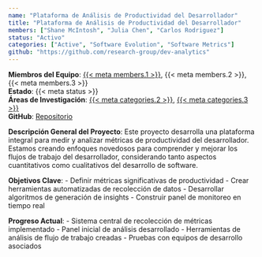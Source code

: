 ```yaml
---
name: "Plataforma de Análisis de Productividad del Desarrollador"
title: "Plataforma de Análisis de Productividad del Desarrollador"
members: ["Shane McIntosh", "Julia Chen", "Carlos Rodriguez"]
status: "Activo"
categories: ["Active", "Software Evolution", "Software Metrics"]
github: "https://github.com/research-group/dev-analytics"
---
```

**Miembros del Equipo**: [{{< meta members.1 >}}](../members/current/shanemcintosh.qmd), {{< meta members.2 >}}, {{< meta members.3 >}}  
**Estado**: {{< meta status >}}  
**Áreas de Investigación**: [{{< meta categories.2 >}}](../projects.qmd#category=Software+Evolution), [{{< meta categories.3 >}}](../projects.qmd#category=Software+Metrics)  
**GitHub**: [Repositorio]({{< meta github >}})

**Descripción General del Proyecto**: 
Este proyecto desarrolla una plataforma integral para medir y analizar métricas de productividad del desarrollador. Estamos creando enfoques novedosos para comprender y mejorar los flujos de trabajo del desarrollador, considerando tanto aspectos cuantitativos como cualitativos del desarrollo de software.

**Objetivos Clave**:
- Definir métricas significativas de productividad
- Crear herramientas automatizadas de recolección de datos
- Desarrollar algoritmos de generación de insights
- Construir panel de monitoreo en tiempo real

**Progreso Actual**:
- Sistema central de recolección de métricas implementado
- Panel inicial de análisis desarrollado
- Herramientas de análisis de flujo de trabajo creadas
- Pruebas con equipos de desarrollo asociados
